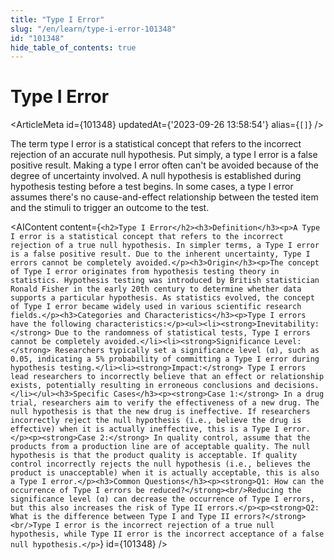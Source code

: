 ```yaml
---
title: "Type I Error"
slug: "/en/learn/type-i-error-101348"
id: "101348"
hide_table_of_contents: true
---
```



# Type I Error

<ArticleMeta id={101348} updatedAt={'2023-09-26 13:58:54'} alias={`[]`} />
<div className='border-solid border-b border-t-0 my-4 border-[var(--ifm-color-gray-300)]' />

The term type I error is a statistical concept that refers to the incorrect rejection of an accurate null hypothesis. Put simply, a type I error is a false positive result. Making a type I error often can't be avoided because of the degree of uncertainty involved. A null hypothesis is established during hypothesis testing before a test begins. In some cases, a type I error assumes there's no cause-and-effect relationship between the tested item and the stimuli to trigger an outcome to the test.

<AIContent content={`<h2>Type I Error</h2><h3>Definition</h3><p>A Type I error is a statistical concept that refers to the incorrect rejection of a true null hypothesis. In simpler terms, a Type I error is a false positive result. Due to the inherent uncertainty, Type I errors cannot be completely avoided.</p><h3>Origin</h3><p>The concept of Type I error originates from hypothesis testing theory in statistics. Hypothesis testing was introduced by British statistician Ronald Fisher in the early 20th century to determine whether data supports a particular hypothesis. As statistics evolved, the concept of Type I error became widely used in various scientific research fields.</p><h3>Categories and Characteristics</h3><p>Type I errors have the following characteristics:</p><ul><li><strong>Inevitability:</strong> Due to the randomness of statistical tests, Type I errors cannot be completely avoided.</li><li><strong>Significance Level:</strong> Researchers typically set a significance level (α), such as 0.05, indicating a 5% probability of committing a Type I error during hypothesis testing.</li><li><strong>Impact:</strong> Type I errors lead researchers to incorrectly believe that an effect or relationship exists, potentially resulting in erroneous conclusions and decisions.</li></ul><h3>Specific Cases</h3><p><strong>Case 1:</strong> In a drug trial, researchers aim to verify the effectiveness of a new drug. The null hypothesis is that the new drug is ineffective. If researchers incorrectly reject the null hypothesis (i.e., believe the drug is effective) when it is actually ineffective, this is a Type I error.</p><p><strong>Case 2:</strong> In quality control, assume that the products from a production line are of acceptable quality. The null hypothesis is that the product quality is acceptable. If quality control incorrectly rejects the null hypothesis (i.e., believes the product is unacceptable) when it is actually acceptable, this is also a Type I error.</p><h3>Common Questions</h3><p><strong>Q1: How can the occurrence of Type I errors be reduced?</strong><br/>Reducing the significance level (α) can decrease the occurrence of Type I errors, but this also increases the risk of Type II errors.</p><p><strong>Q2: What is the difference between Type I and Type II errors?</strong><br/>Type I error is the incorrect rejection of a true null hypothesis, while Type II error is the incorrect acceptance of a false null hypothesis.</p>`} id={101348} />
